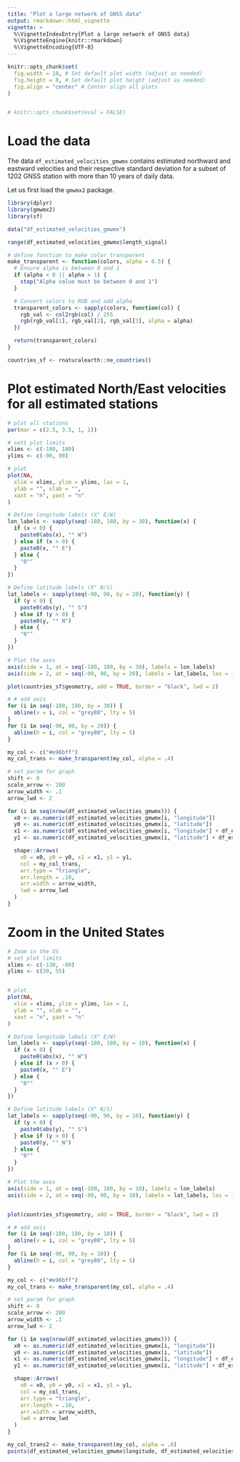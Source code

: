 ```yaml
---
title: "Plot a large network of GNSS data"
output: rmarkdown::html_vignette
vignette: >
  %\VignetteIndexEntry{Plot a large network of GNSS data}
  %\VignetteEngine{knitr::rmarkdown}
  %\VignetteEncoding{UTF-8}
---
```


```r
knitr::opts_chunk$set(
  fig.width = 10, # Set default plot width (adjust as needed)
  fig.height = 8, # Set default plot height (adjust as needed)
  fig.align = "center" # Center align all plots
)


# knitr::opts_chunk$set(eval = FALSE)
```


# Load the data

The data `df_estimated_velocities_gmwmx` contains estimated northward and eastward velocities and their respective standard deviation for a subset of 1202 GNSS station with more than 10 years of daily data.


Let us first load the `gmwmx2` package.
```r
library(dplyr)
library(gmwmx2)
library(sf)
```


```r
data("df_estimated_velocities_gmwmx")
```

```r
range(df_estimated_velocities_gmwmx$length_signal)
```

```r
# define function to make color transparent
make_transparent <- function(colors, alpha = 0.5) {
  # Ensure alpha is between 0 and 1
  if (alpha < 0 || alpha > 1) {
    stop("Alpha value must be between 0 and 1")
  }

  # Convert colors to RGB and add alpha
  transparent_colors <- sapply(colors, function(col) {
    rgb_val <- col2rgb(col) / 255
    rgb(rgb_val[1], rgb_val[2], rgb_val[3], alpha = alpha)
  })

  return(transparent_colors)
}
```


```r
countries_sf <- rnaturalearth::ne_countries()
```


# Plot estimated North/East velocities for all estimated stations 
```r
# plot all stations
par(mar = c(2.5, 3.5, 1, 1))

# sett plot limits
xlims <- c(-180, 180)
ylims <- c(-90, 90)

# plot
plot(NA,
  xlim = xlims, ylim = ylims, las = 1,
  ylab = "", xlab = "",
  xaxt = "n", yaxt = "n"
)

# Define longitude labels (X° E/W)
lon_labels <- sapply(seq(-180, 180, by = 30), function(x) {
  if (x < 0) {
    paste0(abs(x), "° W")
  } else if (x > 0) {
    paste0(x, "° E")
  } else {
    "0°"
  }
})

# Define latitude labels (X° N/S)
lat_labels <- sapply(seq(-90, 90, by = 20), function(y) {
  if (y < 0) {
    paste0(abs(y), "° S")
  } else if (y > 0) {
    paste0(y, "° N")
  } else {
    "0°"
  }
})

# Plot the axes
axis(side = 1, at = seq(-180, 180, by = 30), labels = lon_labels)
axis(side = 2, at = seq(-90, 90, by = 20), labels = lat_labels, las = 1)

plot(countries_sf$geometry, add = TRUE, border = "black", lwd = 2)

# # add axis
for (i in seq(-180, 180, by = 30)) {
  abline(v = i, col = "grey80", lty = 5)
}
for (i in seq(-90, 90, by = 20)) {
  abline(h = i, col = "grey80", lty = 5)
}

my_col <- c("#e96bff")
my_col_trans <- make_transparent(my_col, alpha = .4)

# set param for graph
shift <- 0
scale_arrow <- 200
arrow_width <- .1
arrow_lwd <- 2

for (i in seq(nrow(df_estimated_velocities_gmwmx))) {
  x0 <- as.numeric(df_estimated_velocities_gmwmx[i, "longitude"])
  y0 <- as.numeric(df_estimated_velocities_gmwmx[i, "latitude"])
  x1 <- as.numeric(df_estimated_velocities_gmwmx[i, "longitude"] + df_estimated_velocities_gmwmx[i, "estimated_trend_E_scaled"] * scale_arrow)
  y1 <- as.numeric(df_estimated_velocities_gmwmx[i, "latitude"] + df_estimated_velocities_gmwmx[i, "estimated_trend_N_scaled"] * scale_arrow)

  shape::Arrows(
    x0 = x0, y0 = y0, x1 = x1, y1 = y1,
    col = my_col_trans,
    arr.type = "triangle",
    arr.length = .10,
    arr.width = arrow_width,
    lwd = arrow_lwd
  )
}
```

# Zoom in the United States
```r
# Zoom in the US
# set plot limits
xlims <- c(-130, -60)
ylims <- c(30, 55)


# plot
plot(NA,
  xlim = xlims, ylim = ylims, las = 1,
  ylab = "", xlab = "",
  xaxt = "n", yaxt = "n"
)

# Define longitude labels (X° E/W)
lon_labels <- sapply(seq(-180, 180, by = 10), function(x) {
  if (x < 0) {
    paste0(abs(x), "° W")
  } else if (x > 0) {
    paste0(x, "° E")
  } else {
    "0°"
  }
})

# Define latitude labels (X° N/S)
lat_labels <- sapply(seq(-90, 90, by = 10), function(y) {
  if (y < 0) {
    paste0(abs(y), "° S")
  } else if (y > 0) {
    paste0(y, "° N")
  } else {
    "0°"
  }
})

# Plot the axes
axis(side = 1, at = seq(-180, 180, by = 10), labels = lon_labels)
axis(side = 2, at = seq(-90, 90, by = 10), labels = lat_labels, las = 1)


plot(countries_sf$geometry, add = TRUE, border = "black", lwd = 2)

# # add axis
for (i in seq(-180, 180, by = 10)) {
  abline(v = i, col = "grey80", lty = 5)
}
for (i in seq(-90, 90, by = 10)) {
  abline(h = i, col = "grey80", lty = 5)
}

my_col <- c("#e96bff")
my_col_trans <- make_transparent(my_col, alpha = .4)

# set param for graph
shift <- 0
scale_arrow <- 200
arrow_width <- .1
arrow_lwd <- 2

for (i in seq(nrow(df_estimated_velocities_gmwmx))) {
  x0 <- as.numeric(df_estimated_velocities_gmwmx[i, "longitude"])
  y0 <- as.numeric(df_estimated_velocities_gmwmx[i, "latitude"])
  x1 <- as.numeric(df_estimated_velocities_gmwmx[i, "longitude"] + df_estimated_velocities_gmwmx[i, "estimated_trend_E_scaled"] * scale_arrow)
  y1 <- as.numeric(df_estimated_velocities_gmwmx[i, "latitude"] + df_estimated_velocities_gmwmx[i, "estimated_trend_N_scaled"] * scale_arrow)

  shape::Arrows(
    x0 = x0, y0 = y0, x1 = x1, y1 = y1,
    col = my_col_trans,
    arr.type = "triangle",
    arr.length = .10,
    arr.width = arrow_width,
    lwd = arrow_lwd
  )
}

my_col_trans2 <- make_transparent(my_col, alpha = .6)
points(df_estimated_velocities_gmwmx$longitude, df_estimated_velocities_gmwmx$latitude, pch = 16, col = my_col_trans2)
```

